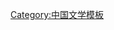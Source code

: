 {{Navbox
|title=[[中国文学|中国文学之最]]
|name= 中国文学之最
|image     = 
|imageleft = 
|state = {{{state<includeonly>|collapsed</includeonly>}}}
  | group1 = 最早军事著作
  | list1  = 《[[孙子兵法]]》
  | group2 = 最早水文地理著作
  | list2  = 《[[水经注]]》
  | group3 = 最早文学理论和批评著作
  | list3  = 《[[文心雕龙]]》
  | group4 = 最早神话地理志
  | list4  = 《[[山海经]]》
  | group5 = 最早科普著作 
  | list5  = 《[[梦溪笔谈]]》
  | group6 = 最早字典
  | list6  = 《[[说文解字]]》
  | group7 = 最早古代制度史
  | list7  = 《[[通典]]》
  | group8 = 最早工农业生产技术著作
  | list8  = 《[[天工开物]]》
  | group9 = 最早农业百科全书
  | list9  = 《[[齐民要术]]》
  | group10 = 最早药典著作
  | list10  = 《[[新修本草]]》
  | group11 = 最早中医学著作
  | list11  = 《[[黄帝内经]]》
  | group12 = 最早建筑学著作
  | list12  = 《[[营造法式]]》
  | group13 = 最早植物学著作
  | list13  = 《[[全芳备祖]]》
  | group14 = 最早绘画理论著作
  | list14  = 《[[古画品录]]》
  | group15 = 最早茶叶著作
  | list15  = 《[[茶经]]》
  | group16 = 最早地理学著作 
  | list16  = 《[[禹贡]]》
  | group17 = 最早戏曲史 
  | list17  = 《[[宋元戏曲韵史]]》
  | group18 = 最早汇编古代文化典籍
  | list18  = 《[[永乐大典]]》
  | group19 = 最早图书分类总目录
  | list19  = 《[[七略]]》
  | group20 = 最早诗歌总集
  | list20  = 《[[诗经]]》
  | group21 = 最早诗歌理论和品评著作
  | list21  = 《[[詩品]]》
  | group22 = 最早方言字典
  | list22  = 《[[方言 (著作)|輶軒使者絕代語釋別國方言]]》
  | group23 = 最早文选
  | list23  = 《[[文選]]》
  | group24 = 最早历史评论著作
  | list24  = 《[[史通]]》
  | group25 = 最早哲理散文总集
  | list25  = 《[[吕氏春秋]]》
  | group26 = 最早政论文总集
  | list26  = 《[[新书]]》
  | group27 = 最早小说总集
  | list27  = 《[[太平广记]]》
  | group28 = 最早笔记体小说总集
  | list28  = 《[[世说新语]]》
  | group29 = 最早编年体史书
  | list29  = 《[[春秋 (书)|春秋]]》
  | group30 = 最早国别体史书
  | list30  = 《[[國語 (書)|国语]]》
  | group31 = 最早纪传体通史
  | list31  = 《[[史记]]》
  | group32 = 最早编年体通史
  | list32  = 《[[資治通鑑]]》
  | group33 = 最早纪传体断代史
  | list33  = 《[[汉书]]》
  | group34 = 最早语录
  | list34  = 《[[论语]]》
  | group35 = 最早个人言行历史散文
  | list35  = 《[[晏子春秋]]》
  | group36 = 最早日记体游记 
  | list36  = 《[[徐霞客游记]]》
  | group37 = 最早词典 
  | list37  = 《[[尔雅]]》
  | group38 = 最早韵文著作
  | list38  = 《[[切韵]]》
  | group39 = 最早字书
  | list39  = 《[[字通]]》
  | group40 = 最早小说史 
  | list40  = 《[[中国小说史略]]》
  | group41 = 最早个人独著文言文小说集
  | list41  = 《[[聊斋志异]]》
  | group42 = 最早杂文集
  | list42  = 《[[坟 (鲁迅)|坟]]》
  | group43 = 最早白话文短篇小说集
  | list43  = 《[[吶喊]]》
  | group44 = 最早白话文散文诗集
  | list44  = 《[[野草 (文學)|野草]]》
  | group45 = 最早新文学社团
  | list45  = [[文学研究会]]
  | group46 = 最早诗歌
  | list46  = 《[[弹歌]]》
  | group47 = 最早个人诗歌编著
  | list47  = 《[[楚辞]]》
  | group48 = 最早历史小说
  | list48  = 《[[穆天子傳]]》
  | group49 = 最早志怪小说
  | list49  = 《[[搜神记]]》
  | group50 = 最早浪漫主义神话长篇小说
  | list50  = 《[[西游记]]》
  | group51 = 最早讽刺体长篇小说
  | list51  = 《[[儒林外史]]》
  | group52 = 最早谴责体长篇小说
  | list52  = 《[[官場現形記]]》
  | group53 = 最早中篇小说
  | list53  = 《[[阿Q正传]]》
  | group54 = 最早历史长篇小说
  | list54  = 《[[三国演义]]》
  | group55 = 最早农民和侠客题材长篇小说
  | list55  = 《[[水浒传]]》
  | group56 = 最早家庭题材长篇小说
  | list56  = 《[[金瓶梅]]》
  | group57 = 最早长篇抒情诗
  | list57  = 《[[離騷]]》
  | group58 = 最早长篇叙事诗
  | list58  = 《[[孔雀东南飞]]》
  | group59 = 最早完整七言诗 
  | list59  = 《[[s:燕歌行 (曹丕)|燕歌行]]》
  | group60 = 最早民主思想政论文
  | list60  = 《[[原君]]》
  | group61 = 最早民歌体叙事长诗
  | list61  = 《[[王贵与李香香]]》
  | group62 = 最早白话文短篇小说
  | list62  = 《[[狂人日记]]》
  | group63 = 最早报告文学
  | list63  = 《[[包身工]]》
  | group64 = 现存最早剧本
  | list64  = 《[[张协状元]]》
  | group65 = 最早典籍外文译本
  | list65  = 《[[道德经]]》（中译外）《[[大乘起信论]]》（外译中）
  | group66 = 最早剧目
  | list66  = 《[[东海黄公]]》
| group67 = 最早法醫書籍
  | list67  = 《[[洗冤集录]]》
}}<noinclude>
[[Category:中国文学模板]]
</noinclude>